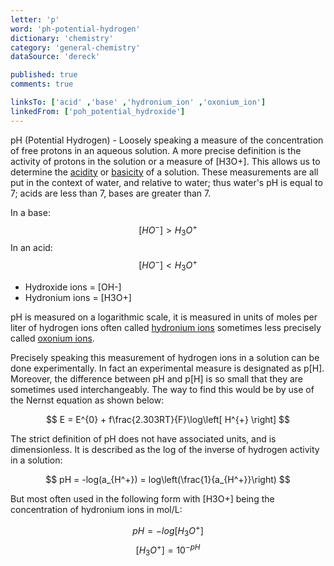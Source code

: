 ```yaml
---
letter: 'p'
word: 'ph-potential-hydrogen'
dictionary: 'chemistry'
category: 'general-chemistry'
dataSource: 'dereck'

published: true
comments: true

linksTo: ['acid' ,'base' ,'hydronium_ion' ,'oxonium_ion']
linkedFrom: ['poh_potential_hydroxide']
---
```


<a id="ph_potential_hydrogen">pH (Potential Hydrogen)</a> - Loosely speaking a measure of the concentration of free protons in an aqueous solution. A more precise definition is the activity of protons in the solution or a measure of \[H3O+\]. This allows us to determine the [acidity](#acid) or [basicity](#base) of a solution. These measurements are all put in the context of water, and relative to water; thus water's pH is equal to 7; acids are less than 7, bases are greater than 7.

 In a base: $$ [HO^-] > H_3 O^+ $$ In an acid: $$ [HO^-] < H_3 O^+ $$
- Hydroxide ions = \[OH\-\]
- Hydronium ions = \[H3O+\]

 pH is measured on a logarithmic scale, it is measured in units of moles per liter of hydrogen ions often called [hydronium ions](#hydronium_ion) sometimes less precisely called [oxonium ions](#oxonium_ion).

 Precisely speaking this measurement of hydrogen ions in a solution can be done experimentally. In fact an experimental measure is designated as p\[H\]. Moreover, the difference between pH and p\[H\] is so small that they are sometimes used interchangeably. The way to find this would be by use of the Nernst equation as shown below:

 $$ E = E^{0} + f\frac{2.303RT}{F}\log\left[ H^{+} \right] $$

 The strict definition of pH does not have associated units, and is dimensionless. It is described as the log of the inverse of hydrogen activity in a solution:

 $$ pH = -log(a_{H^+}) = log\left(\frac{1}{a_{H^+}}\right) $$

 But most often used in the following form with \[H3O+\] being the concentration of hydronium ions in mol/L:

 $$ pH = -log[H_3 O^+] $$ $$ [H_3 O^+] = 10^{-pH} $$